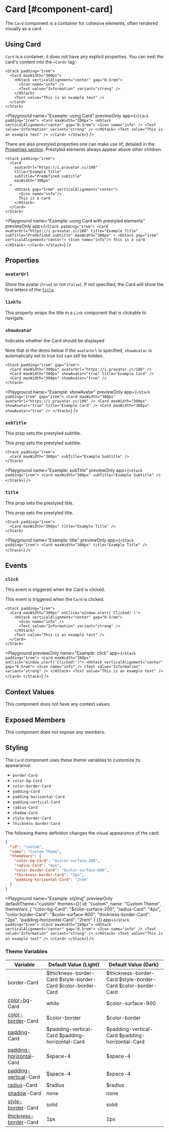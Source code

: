 
# Card [#component-card]

The `Card` component is a container for cohesive elements, often rendered visually as a card.

## Using Card

`Card` is a container; it does not have any explicit properties.
You can nest the card's content into the `<Card>` tag:

```ueml copy
<Stack padding="1rem">
  <Card maxWidth="300px">
    <HStack verticalAlignment="center" gap="0.5rem">
      <Icon name="info" />
      <Text value="Information" variant="strong" />
    </HStack>
    <Text value="This is an example text" />
  </Card>
</Stack>
```

<Playground
  name="Example: using Card"
  previewOnly
  app={`
    <Stack padding="1rem">
      <Card maxWidth="200px">
        <HStack verticalAlignment="center" gap="0.5rem">
          <Icon name="info" />
          <Text value="Information" variant="strong" />
        </HStack>
        <Text value="This is an example text" />
      </Card>
    </Stack>
  `}
/>

There are also prestyled properties one can make use of, detailed in the [Properties section](#properties).
Prestyled elements always appear above other children.

```ueml copy
<Stack padding="1rem">
  <Card
    avatarUrl="https://i.pravatar.cc/100"
    title="Example Title"
    subTitle="Predefined subtitle"
    maxWidth="300px"
  >
    <HStack gap="1rem" verticalAlignment="center">
      <Icon name="info"/>
      This is a card
    </HStack>
  </Card>
</Stack>
```

<Playground
  name="Example: using Card with prestyled elements"
  previewOnly
  app={`
    <Stack padding="1rem">
      <Card
        avatarUrl="https://i.pravatar.cc/100"
        title="Example Title"
        subTitle="Predefined subtitle"
        maxWidth="300px"
      >
        <HStack gap="1rem" verticalAlignment="center">
          <Icon name="info"/>
          This is a card
        </HStack>
      </Card>
    </Stack>
  `}
/>

## Properties

### `avatarUrl`

Show the avatar (`true`) or not (`false`). If not specified, the Card will show the first letters of the [`title`](#title).

### `linkTo`

This property wraps the title in a `Link` component that is clickable to navigate.

### `showAvatar`

Indicates whether the Card should be displayed

Note that in the demo below if the `avatarUrl` is specified, `showAvatar` is automatically set to true but can still be hidden.

```ueml copy /showAvatar="true"/
<Stack padding="1rem" gap="1rem">
  <Card maxWidth="300px" avatarUrl="https://i.pravatar.cc/100" />
  <Card maxWidth="300px" showAvatar="true" title="Example Card" />
  <Card maxWidth="300px" showAvatar="true" />
</Stack>
```

<Playground
  name="Example: showAvatar"
  previewOnly
  app={`
    <Stack padding="1rem" gap="1rem">
      <Card maxWidth="300px" avatarUrl="https://i.pravatar.cc/100" />
      <Card maxWidth="300px" showAvatar="true" title="Example Card" />
      <Card maxWidth="300px" showAvatar="true" />
    </Stack>
  `}
/>

### `subTitle`

This prop sets the prestyled subtitle.

This prop sets the prestyled subtitle.

```ueml copy /subTitle="Example Subtitle"/
<Stack padding="1rem">
  <Card maxWidth="300px" subTitle="Example Subtitle" />
</Stack>
```

<Playground
  name="Example: subTitle"
  previewOnly
  app={`
    <Stack padding="1rem">
      <Card maxWidth="300px" subTitle="Example Subtitle" />
    </Stack>
  `}
/>

### `title`

This prop sets the prestyled title.

This prop sets the prestyled title.

```ueml copy
<Stack padding="1rem">
  <Card maxWidth="300px" title="Example Title" />
</Stack>
```

<Playground
  name="Example: title"
  previewOnly
  app={`
    <Stack padding="1rem">
      <Card maxWidth="300px" title="Example Title" />
    </Stack>
  `}
/>

## Events

### `click`

This event is triggered when the Card is clicked.

This event is triggered when the `Card` is clicked.

```ueml copy
<Stack padding="1rem">
  <Card maxWidth="300px" onClick="window.alert('Clicked!')">
    <HStack verticalAlignment="center" gap="0.5rem">
      <Icon name="info" />
      <Text value="Information" variant="strong" />
    </HStack>
    <Text value="This is an example text" />
  </Card>
</Stack>
```

<Playground
  previewOnly
  name="Example: click"
  app={`
    <Stack padding="1rem">
      <Card maxWidth="300px" onClick="window.alert('Clicked!')">
        <HStack verticalAlignment="center" gap="0.5rem">
          <Icon name="info" />
          <Text value="Information" variant="strong" />
        </HStack>
        <Text value="This is an example text" />
      </Card>
    </Stack>
  `}
/>

## Context Values

This component does not have any context values.

## Exposed Members

This component does not expose any members.

## Styling

The `Card` component uses these theme variables to customize its appearance:

- `border-Card`
- `color-bg-Card`
- `color-border-Card`
- `padding-Card`
- `padding-horizontal-Card`
- `padding-vertical-Card`
- `radius-Card`
- `shadow-Card`
- `style-border-Card`
- `thickness-border-Card`

The following theme definition changes the visual appearance of the card:

```json
{
  "id": "custom",
  "name": "Custom Theme",
  "themeVars": {
    "color-bg-Card": "$color-surface-200",
    "radius-Card": "4px",
    "color-border-Card": "$color-surface-600",
    "thickness-border-Card": "2px",
    "padding-horizontal-Card": "2rem"
  }
}
```

<Playground
  name="Example: styling"
  previewOnly
  defaultTheme="custom"
  themes={[{
    id: "custom",
    name: "Custom Theme",
    themeVars: {
      "color-bg-Card": "$color-surface-200",
      "radius-Card": "4px",
      "color-border-Card": "$color-surface-600",
      "thickness-border-Card": "2px",
      "padding-horizontal-Card": "2rem"
    }
  }]}
  app={`
    <Stack padding="1rem">
      <Card maxWidth="240px">
        <HStack verticalAlignment="center" gap="0.5rem">
          <Icon name="info" />
          <Text value="Information" variant="strong" />
        </HStack>
        <Text value="This is an example text" />
      </Card>
    </Stack>
  `}
/>

### Theme Variables

| Variable | Default Value (Light) | Default Value (Dark) |
| --- | --- | --- |
| border-Card | $thickness-border-Card $style-border-Card $color-border-Card | $thickness-border-Card $style-border-Card $color-border-Card |
| [color-bg](../styles-and-themes/common-units/#color-values)-Card | white | $color-surface-900 |
| [color-border](../styles-and-themes/common-units/#color-values)-Card | $color-border | $color-border |
| [padding](../styles-and-themes/common-units/#size-values)-Card | $padding-vertical-Card $padding-horizontal-Card | $padding-vertical-Card $padding-horizontal-Card |
| [padding-horizontal](../styles-and-themes/common-units/#size-values)-Card | $space-4 | $space-4 |
| [padding-vertical](../styles-and-themes/common-units/#size-values)-Card | $space-4 | $space-4 |
| [radius](../styles-and-themes/common-units/#border-rounding)-Card | $radius | $radius |
| [shadow](../styles-and-themes/common-units/#color-values)-Card | none | none |
| [style-border](../styles-and-themes/common-units/#border-style-values)-Card | solid | solid |
| [thickness-border](../styles-and-themes/common-units/#size-values)-Card | 1px | 1px |

